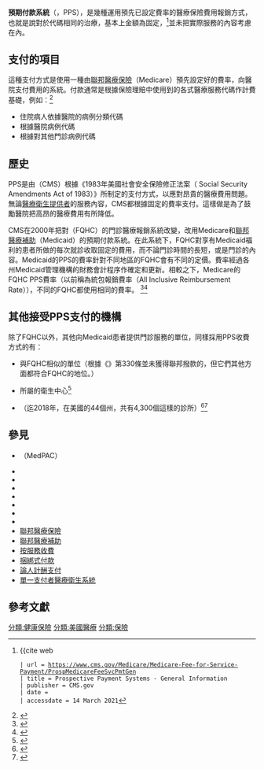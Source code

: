 
'''預期付款系統'''（{{lang-en|Prospective payment system}}，PPS），是幾種運用預先已設定費率的醫療保險費用報銷方式，也就是說對於代碼相同的治療，基本上金額為固定，<ref>{{cite web
 | url = https://www.cms.gov/Medicare/Medicare-Fee-for-Service-Payment/ProspMedicareFeeSvcPmtGen {{Wayback|url=https://www.cms.gov/Medicare/Medicare-Fee-for-Service-Payment/ProspMedicareFeeSvcPmtGen |date=20210501154104 }}
 | title = Prospective Payment Systems - General Information
 | publisher = CMS.gov
 | date = 
 | accessdate = 14 March 2021</ref>並未把實際服務的內容考慮在內。

==支付的項目==
這種支付方式是使用一種由[[聯邦醫療保險|聯邦醫療保險]]（Medicare）預先設定好的費率，向醫院支付費用的系統。付款通常是根據保險理賠中使用到的各式醫療服務代碼作計費基礎，例如：<ref>{{cite web|title=Overview Prospective Payment Systems|url=https://www.cms.gov/prospmedicarefeesvcpmtgen/|publisher=Centers for Medicare & Medicaid Services|access-date=2020-10-15|archive-date=2012-04-04|archive-url=https://web.archive.org/web/20120404191154/https://www.cms.gov/ProspMedicareFeeSvcPmtGen/|dead-url=no}}</ref>
*住院病人依據醫院{{link-en|診斷相關組|Diagnosis-related group}}的病例分類代碼
*根據醫院{{link-en|門診給付分類|Ambulatory Payment Classification}}病例代碼
*根據{{link-en|當代醫療照護術語匯集|Current Procedural Terminology}}對其他門診病例代碼

==歷史==
PPS是由{{link-en|聯邦醫療保險和聯邦醫療補助服務中心|Centers for Medicare and Medicaid Services}}（CMS）根據《1983年美國社會安全保險修正法案（ Social Security Amendments Act of 1983）》所制定的支付方式，以應對昂貴的醫療費用問題。無論[[醫療衛生提供者|醫療衛生提供者]]的服務內容，CMS都根據固定的費率支付。這樣做是為了鼓勵醫院把高昂的醫療費用有所降低。
 
CMS在2000年把對{{link-en|聯邦合格醫療中心|Federally Qualified Health Center}}（FQHC）的門診醫療報銷系統改變，改用Medicare和[[聯邦醫療補助|聯邦醫療補助]]（Medicaid）的預期付款系統。在此系統下，FQHC對享有Medicaid福利的患者所做的每次就診收取固定的費用，而不論門診時間的長短，或是門診的內容。Medicaid的PPS的費率針對不同地區的FQHC會有不同的定價。費率經過各州Medicaid管理機構的財務會計程序作確定和更新。相較之下，Medicare的FQHC PPS費率（以前稱為統包報銷費率（All Inclusive Reimbursement Rate）），不同的FQHC都使用相同的費率。 <ref name="NACHC PPS explanation">{{cite web|author1=National Association of Community Health Centers|title=Medicaid Prospective Payment System|url=http://www.nachc.com/medicaid-prospective-payment-system.cfm|accessdate=24 December 2014|archive-url=https://web.archive.org/web/20080907143531/http://nachc.com/medicaid-prospective-payment-system.cfm|archive-date=7 September 2008|url-status=dead}}</ref><ref name="FQHC overview">{{cite web|title=Federally Qualified Health Centers: An Overview|website=Center for Healthcare Research and Transformation|url=http://www.chrt.org/public-policy/policy-papers/federally-qualified-health-centers-an-overview/|accessdate=24 December 2014|date=23 July 2013|archive-url=https://web.archive.org/web/20141022065807/http://www.chrt.org/public-policy/policy-papers/federally-qualified-health-centers-an-overview/ |archive-date=22 October 2014}}</ref>

==其他接受PPS支付的機構==
除了FQHC以外，其他向Medicaid患者提供門診服務的單位，同樣採用PPS收費方式的有：

*與FQHC相似的單位（根據《{{link-en|公共衛生服務法案|Public Health Service Act}}》第330條並未獲得聯邦撥款的{{link-en|美國社區衛生中心|community health centers in the United States}}，但它們其他方面都符合FQHC的地位。）
*{{link-en|印第安人醫療服務局|Indian Health Service}}所屬的衛生中心<ref name="IHS legislation">{{cite web|title=Indian Health Service Legislation|url=http://www.ihs.gov/aboutihs/legislation/|accessdate=24 December 2014|archive-date=2021-05-24|archive-url=https://web.archive.org/web/20210524142908/https://www.ihs.gov/aboutihs/legislation/|dead-url=no}}</ref>
*{{link-en|農村衛生診所|rural health clinic}}（迄2018年，在美國的44個州，共有4,300個這樣的診所）<ref name="HFS Commentary">{{cite web|title=Securing additional Medi-Cal payments for Clinics in California|url=http://www.hfsconsultants.com/blog/medi-cal-reimbursement/|accessdate=24 December 2014|archive-date=2017-05-19|archive-url=https://web.archive.org/web/20170519111211/http://www.hfsconsultants.com/blog/medi-cal-reimbursement/|dead-url=no}}</ref><ref>{{Cite web |url=https://en.wikipedia.org/wiki/Rural_health_clinic |title=存档副本 |access-date=2020-10-15 |archive-date=2017-02-13 |archive-url=https://web.archive.org/web/20170213160325/https://en.wikipedia.org/wiki/Rural_health_clinic |dead-url=no }}</ref>

==參見==
{{div col|colwidth=25em}}
*{{link-en|Medicare付款諮詢委員會| Medicare Payment Advisory Commission}}（MedPAC）
*{{link-en|盡責醫療衛生組織|Accountable Care Organization}}
*{{link-en|醫學分類|Medical classification}}
*{{link-en|聯邦合格醫療中心|Federally Qualified Health Center}}
*{{link-en|美國社區衛生中心|community health centers in the United States}}
*{{link-en|診斷相關組|Diagnosis-related group}}
*{{link-en|門診給付分類|Ambulatory Payment Classification}}
*{{link-en|當代醫療照護術語匯集|Current Procedural Terminology}}
*[[聯邦醫療保險|聯邦醫療保險]]
*[[聯邦醫療補助|聯邦醫療補助]]
*[[按服務收費|按服務收費]]
*[[捆綁式付款|捆綁式付款]]
*[[論人計酬支付|論人計酬支付]]
*[[單一支付者醫療衛生系統|單一支付者醫療衛生系統]]
{{div col end}}

== 參考文獻 ==
{{Reflist|2}}

[[分類:健康保險|分類:健康保險]]
[[分類:美國醫療|分類:美國醫療]]
[[分類:保險|分類:保險]]